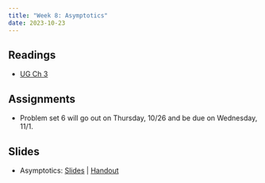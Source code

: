 ```yaml
---
title: "Week 8: Asymptotics"
date: 2023-10-23
---
```



## Readings 

- [UG Ch 3](https://mattblackwell.github.io/gov2002-book/03_asymptotics.html)

## Assignments

- Problem set 6 will go out on Thursday, 10/26 and be due on Wednesday, 11/1. 


## Slides

- Asymptotics: [Slides](/files/slides/09_asymptotics.pdf) | [Handout](/files/slides/09_asymptotics_handout.pdf)
